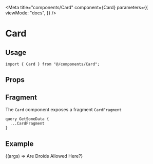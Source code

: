 
<Meta
  title="components/Card"
  component={Card}
  parameters={{
    viewMode: "docs",
  }}
/>

# Card

## Usage

```tsx
import { Card } from "@/components/Card";
```

## Props

<ArgsTable component={Card} />

## Fragment

The `Card` component exposes a fragment `CardFragment`

```gql
query GetSomeData {
  ...CardFragment
}
```

## Example

<Canvas>
  <Story
    name="Default"
    args={{
      icon: "RAI Badge",
      title: "This is a title",
      content: dummyContent,
      link: {
        __typename: "ContentfulResource",
        url: "https://eddysims.com",
        title: "Eddy Sims",
      },
    }}
  >
    {(args) => <Card {...args}>Are Droids Allowed Here?</Card>}
  </Story>
</Canvas>
